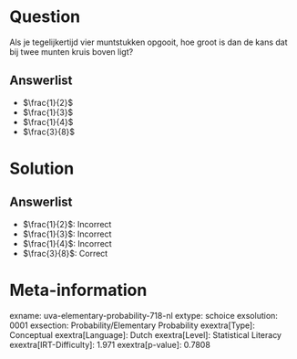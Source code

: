 Question
========

Als je tegelijkertijd vier muntstukken opgooit, hoe groot is dan de kans
dat bij twee munten kruis boven ligt?

Answerlist
----------

* $\frac{1}{2}$
* $\frac{1}{3}$
* $\frac{1}{4}$
* $\frac{3}{8}$

Solution
========

Answerlist
----------

* $\frac{1}{2}$: Incorrect
* $\frac{1}{3}$: Incorrect
* $\frac{1}{4}$: Incorrect
* $\frac{3}{8}$: Correct

Meta-information
================
exname: uva-elementary-probability-718-nl
extype: schoice
exsolution: 0001
exsection: Probability/Elementary Probability
exextra[Type]: Conceptual
exextra[Language]: Dutch
exextra[Level]: Statistical Literacy
exextra[IRT-Difficulty]: 1.971
exextra[p-value]: 0.7808

